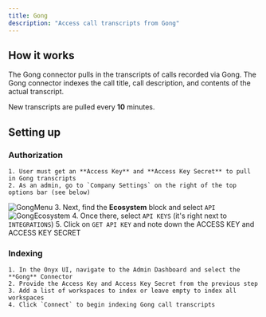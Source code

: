 ```yaml
---
title: Gong
description: "Access call transcripts from Gong"
---
```


## How it works

The Gong connector pulls in the transcripts of calls recorded via Gong. The Gong connector indexes the
call title, call description, and contents of the actual transcript.

New transcripts are pulled every **10** minutes.

## Setting up

### Authorization

    1. User must get an **Access Key** and **Access Key Secret** to pull in Gong transcripts
    2. As an admin, go to `Company Settings` on the right of the top options bar (see below)

![GongMenu](/assets/images/connectors/gong/GongMenu.png) 3. Next, find the **Ecosystem** block and select `API`
![GongEcosystem](/assets/images/connectors/gong/GongEcosystem.png) 4. Once there, select `API KEYS` (it's right next to `INTEGRATIONS`) 5. Click on `GET API KEY` and note down the ACCESS KEY and ACCESS KEY SECRET

### Indexing

    1. In the Onyx UI, navigate to the Admin Dashboard and select the **Gong** Connector
    2. Provide the Access Key and Access Key Secret from the previous step
    3. Add a list of workspaces to index or leave empty to index all workspaces
    4. Click `Connect` to begin indexing Gong call transcripts
